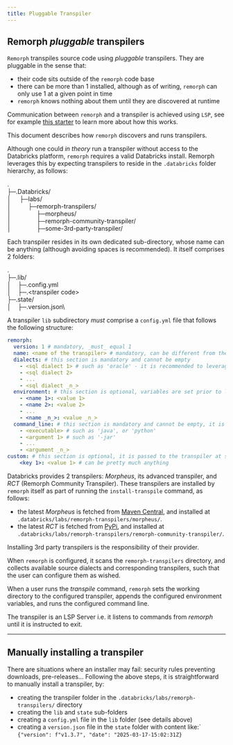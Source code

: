 ```yaml
---
title: Pluggable Transpiler
---
```


Remorph _pluggable_ transpilers
---

`Remorph` transpiles source code using _pluggable_ transpilers.
They are pluggable in the sense that:
 - their code sits outside of the `remorph` code base
 - there can be more than 1 installed, although as of writing, `remorph` can only use 1 at a given point in time
 - `remorph` knows nothing about them until they are discovered at runtime

Communication between `remorph` and a transpiler is achieved using `LSP`, see for example [this starter](https://github.com/databrickslabs/remorph-plugin-starters/tree/python-sdk/python) to learn more about how this works.

This document describes how `remorph` discovers and runs transpilers.

Although one could _in theory_ run a transpiler without access to the Databricks platform, `remorph` requires a valid Databricks install.
Remorph leverages this by expecting transpilers to reside in the `.databricks` folder hierarchy, as follows:


&#x002E;\
&#x251C;&#x2500;.Databricks/\
&#x2502;&nbsp;&nbsp;&nbsp;&nbsp;&nbsp;&#x251C;&#x2500;labs/\
&#x2502;&nbsp;&nbsp;&nbsp;&nbsp;&nbsp;&nbsp;&nbsp;&nbsp;&nbsp;&nbsp;&#x251C;&#x2500;remorph-transpilers/\
&#x2502;&nbsp;&nbsp;&nbsp;&nbsp;&nbsp;&nbsp;&nbsp;&nbsp;&nbsp;&nbsp;&nbsp;&nbsp;&nbsp;&nbsp;&nbsp;&#x251C;&#x2500;morpheus/\
&#x2502;&nbsp;&nbsp;&nbsp;&nbsp;&nbsp;&nbsp;&nbsp;&nbsp;&nbsp;&nbsp;&nbsp;&nbsp;&nbsp;&nbsp;&nbsp;&#x251C;&#x2500;remorph-community-transpiler/\
&#x2502;&nbsp;&nbsp;&nbsp;&nbsp;&nbsp;&nbsp;&nbsp;&nbsp;&nbsp;&nbsp;&nbsp;&nbsp;&nbsp;&nbsp;&nbsp;&#x251C;&#x2500;some-3rd-party-transpiler/


Each transpiler resides in its own dedicated sub-directory, whose name can be anything (although avoiding spaces is recommended). It itself comprises 2 folders:

&#x002E;\
&#x251C;&#x2500;.lib/\
&#x2502;&nbsp;&nbsp;&nbsp;&nbsp;&#x251C;&#x2500;.config.yml\
&#x2502;&nbsp;&nbsp;&nbsp;&nbsp;&#x251C;&#x2500;.&lt;transpiler code&gt;\
&#x251C;&#x2500;.state/\
&#x2502;&nbsp;&nbsp;&nbsp;&nbsp;&#x251C;&#x2500;.version.json\


A transpiler `lib` subdirectory _must_ comprise a `config.yml` file that follows the following structure:

```yaml
remorph:
  version: 1 # mandatory, _must_ equal 1
  name: <name of the transpiler> # mandatory, can be different from the folder name
  dialects: # this section is mandatory and cannot be empty
    - <sql dialect 1> # such as 'oracle' - it is recommended to leverage existing dialect names
    - <sql dialect 2>
    - ...
    - <sql dialect _n_>
  environment: # this section is optional, variables are set prior to launching the transpiler
    - <name 1>: <value 1>
    - <name 2>: <value 2>
    - ...
    - <name _n_>: <value _n_>
  command_line: # this section is mandatory and cannot be empty, it is used to launch the transpiler
    - <executable> # such as 'java', or 'python'
    - <argument 1> # such as '-jar'
    - ...
    - <argument _n_>
custom: # this section is optional, it is passed to the transpiler at startup
    <key 1>: <value 1> # can be pretty much anything
```

Databricks provides 2 transpilers: _Morpheus_, its advanced transpiler, and _RCT_ (Remorph Community Transpiler).
These transpilers are installed by `remorph` itself as part of running the `install-transpile` command, as follows:
 - the latest _Morpheus_ is fetched from [Maven Central](https://central.sonatype.com/), and installed at `.databricks/labs/remorph-transpilers/morpheus/`.
 - the latest _RCT_ is fetched from [PyPi](https://pypi.org/), and installed at `.databricks/labs/remorph-transpilers/remorph-community-transpiler/`.

Installing 3rd party transpilers is the responsibility of their provider.

When `remorph` is configured, it scans the `remorph-transpilers` directory, and collects available source dialects and corresponding transpilers, such that the user can configure them as wished.

When a user runs the _transpile_ command, `remorph` sets the working directory to the configured transpiler, appends the configured environment variables, and runs the configured command line.

The transpiler is an LSP Server i.e. it listens to commands from _remorph_ until it is instructed to exit.

---
Manually installing a transpiler
---

There are situations where an installer may fail: security rules preventing downloads, pre-releases...
Following the above steps, it is straightforward to manually install a transpiler, by:
 - creating the transpiler folder in the `.databricks/labs/remorph-transpilers/` directory
 - creating the `lib` and `state` sub-folders
 - creating a `config.yml` file in the `lib` folder (see details above)
 - creating a `version.json` file in the `state` folder with content like:`
```{"version": f"v1.3.7", "date": "2025-03-17-15:02:31Z}```
